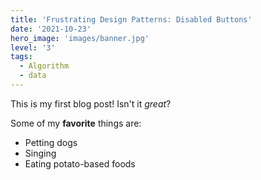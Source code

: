 ```yaml
---
title: 'Frustrating Design Patterns: Disabled Buttons'
date: '2021-10-23'
hero_image: 'images/banner.jpg'
level: '3'
tags:
  - Algorithm
  - data
---
```


This is my first blog post! Isn't it _great_?

Some of my **favorite** things are:

- Petting dogs
- Singing
- Eating potato-based foods
